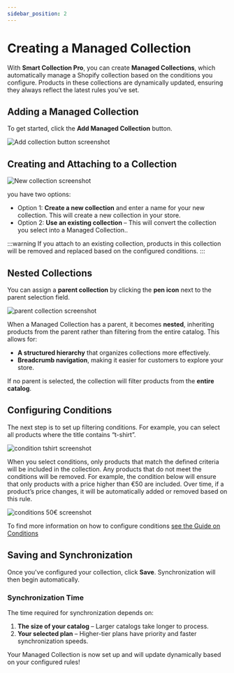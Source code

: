 ```yaml
---
sidebar_position: 2
---
```


# Creating a Managed Collection

With **Smart Collection Pro**, you can create **Managed Collections**, which automatically manage a Shopify collection based on the conditions you configure. Products in these collections are dynamically updated, ensuring they always reflect the latest rules you’ve set.

## Adding a Managed Collection

To get started, click the **Add Managed Collection** button.

![Add collection button screenshot](./img/create-collection/button-add-collection.png)

## Creating and Attaching to a Collection

![New collection screenshot](./img/create-collection/choose-collection.png)

you have two options:
- Option 1: **Create a new collection** and enter a name for your new collection. This will create a new collection in your store.
- Option 2: **Use an existing collection** – This will convert the collection you select into a Managed Collection..

:::warning
If you attach to an existing collection, products in this collection will be removed and replaced based on the configured conditions.
:::

## Nested Collections

You can assign a **parent collection** by clicking the **pen icon** next to the parent selection field.

![parent collection screenshot](./img/create-collection/parent-collection.png)


When a Managed Collection has a parent, it becomes **nested**, inheriting products from the parent rather than filtering from the entire catalog. This allows for:
- **A structured hierarchy** that organizes collections more effectively.
- **Breadcrumb navigation**, making it easier for customers to explore your store.

If no parent is selected, the collection will filter products from the **entire catalog**.

## Configuring Conditions

The next step is to set up filtering conditions. For example, you can select all products where the title contains “t-shirt”.

![condition tshirt screenshot](./img/create-collection/conditions-tshirt.png)

When you select conditions, only products that match the defined criteria will be included in the collection. Any products that do not meet the conditions will be removed. For example, the condition below will ensure that only products with a price higher than €50 are included. Over time, if a product’s price changes, it will be automatically added or removed based on this rule.

![conditions 50€ screenshot](./img/create-collection/conditions-50eur.png)

To find more information on how to configure conditions [see the Guide on Conditions](#)

## Saving and Synchronization

Once you've configured your collection, click **Save**. Synchronization will then begin automatically.

### Synchronization Time
The time required for synchronization depends on:
1. **The size of your catalog** – Larger catalogs take longer to process.
2. **Your selected plan** – Higher-tier plans have priority and faster synchronization speeds.

Your Managed Collection is now set up and will update dynamically based on your configured rules!

